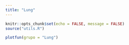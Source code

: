 ```yaml
---
title: "Lung"
---
```


```r
knitr::opts_chunk$set(echo = FALSE, message = FALSE)
source("utils.R")
```

```r
plotfun(grupo = "Lung")
```


